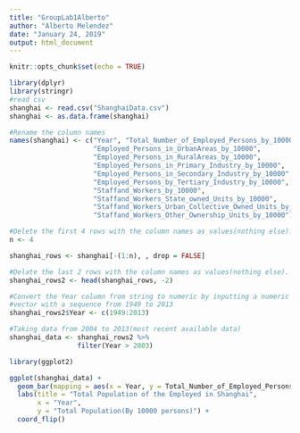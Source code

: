 ---
title: "GroupLab1Alberto"
author: "Alberto Melendez"
date: "January 24, 2019"
output: html_document
---

```{r setup, include=FALSE}
knitr::opts_chunk$set(echo = TRUE)
```

```{r A bar plot of the employed population in Shanghai}
library(dplyr)
library(stringr)
#read csv
shanghai <- read.csv("ShanghaiData.csv")
shanghai <- as.data.frame(shanghai)

#Rename the column names
names(shanghai) <- c("Year", "Total_Number_of_Employed_Persons_by_10000",
                     "Employed_Persons_in_UrbanAreas_by_10000", 
                     "Employed_Persons_in_RuralAreas_by_10000",
                     "Employed_Persons_in_Primary_Industry_by_10000",
                     "Employed_Persons_in_Secondary_Industry_by_10000",
                     "Employed_Persons_by_Tertiary_Industry_by_10000",
                     "Staffand_Workers_by_10000",
                     "Staffand_Workers_State_owned_Units_by_10000",
                     "Staffand_Workers_Urban_Collective_Owned_Units_by_10000",
                     "Staffand_Workers_Other_Ownership_Units_by_10000")

#Delete the first 4 rows with the column names as values(nothing else).
n <- 4

shanghai_rows <- shanghai[-(1:n), , drop = FALSE]

#Delate the last 2 rows with the column names as values(nothing else).
shanghai_rows2 <- head(shanghai_rows, -2)

#Convert the Year column from string to numeric by inputting a numeric
#vector with a sequence from 1949 to 2013
shanghai_rows2$Year <- c(1949:2013) 

#Taking data from 2004 to 2013(most recent available data)
shanghai_data <- shanghai_rows2 %>% 
                 filter(Year > 2003)
```

```{r }
library(ggplot2)

ggplot(shanghai_data) +
  geom_bar(mapping = aes(x = Year, y = Total_Number_of_Employed_Persons_by_10000), stat = "identity") + 
  labs(title = "Total Population of the Employed in Shanghai",
       x = "Year",
       y = "Total Population(By 10000 persons)") +
  coord_flip()
```